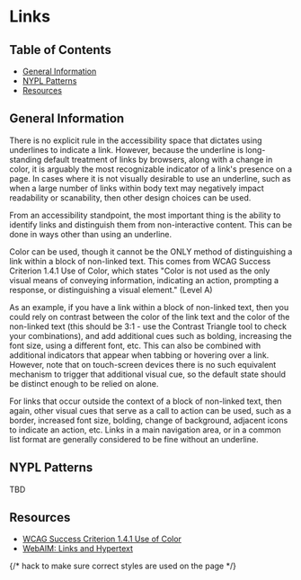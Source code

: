 

<Meta title="Links" />

# Links

## Table of Contents

- [General Information](#general-information)
- [NYPL Patterns](#nypl-patterns)
- [Resources](#resources)

## General Information

There is no explicit rule in the accessibility space that dictates using
underlines to indicate a link. However, because the underline is
long-standing default treatment of links by browsers, along with a change in
color, it is arguably the most recognizable indicator of a link's presence on a
page. In cases where it is not visually desirable to use an underline, such as
when a large number of links within body text may negatively impact readability
or scanability, then other design choices can be used.

From an accessibility standpoint, the most important thing is the ability to
identify links and distinguish them from non-interactive content. This can be
done in ways other than using an underline.

Color can be used, though it cannot be the ONLY method of distinguishing a link
within a block of non-linked text. This comes from WCAG Success Criterion 1.4.1
Use of Color, which states "Color is not used as the only visual means of
conveying information, indicating an action, prompting a response, or
distinguishing a visual element." (Level A)

As an example, if you have a link within a block of non-linked text, then you
could rely on contrast between the color of the link text and the color of the
non-linked text (this should be 3:1 - use the Contrast Triangle tool to check
your combinations), and add additional cues such as bolding, increasing the
font size, using a different font, etc. This can also be combined with
additional indicators that appear when tabbing or hovering over a link.
However, note that on touch-screen devices there is no such equivalent
mechanism to trigger that additional visual cue, so the default state should be
distinct enough to be relied on alone.

For links that occur outside the context of a block of non-linked text, then
again, other visual cues that serve as a call to action can be used, such as a
border, increased font size, bolding, change of background, adjacent icons to
indicate an action, etc. Links in a main navigation area, or in a common list
format are generally considered to be fine without an underline.

## NYPL Patterns

TBD

## Resources

- [WCAG Success Criterion 1.4.1 Use of Color](https://www.w3.org/WAI/WCAG21/Understanding/use-of-color.html)
- [WebAIM: Links and Hypertext](https://webaim.org/techniques/hypertext/)

{/* hack to make sure correct styles are used on the page */}

<DSProvider />
